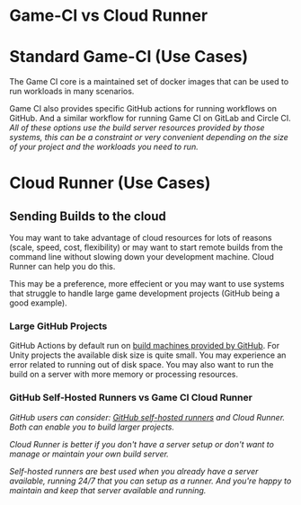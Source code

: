 # Game-CI vs Cloud Runner

# Standard Game-CI (Use Cases)

The Game CI core is a maintained set of docker images that can be used to run workloads in many
scenarios.

Game CI also provides specific GitHub actions for running workflows on GitHub. And a similar
workflow for running Game CI on GitLab and Circle CI. _All of these options use the build server
resources provided by those systems, this can be a constraint or very convenient depending on the
size of your project and the workloads you need to run._

# Cloud Runner (Use Cases)

## Sending Builds to the cloud

You may want to take advantage of cloud resources for lots of reasons (scale, speed, cost,
flexibility) or may want to start remote builds from the command line without slowing down your
development machine. Cloud Runner can help you do this.

This may be a preference, more effecient or you may want to use systems that struggle to handle
large game development projects (GitHub being a good example).

### Large GitHub Projects

GitHub Actions by default run on
[build machines provided by GitHub](https://docs.github.com/en/actions/using-github-hosted-runners/about-github-hosted-runners).
For Unity projects the available disk size is quite small. You may experience an error related to
running out of disk space. You may also want to run the build on a server with more memory or
processing resources.

### GitHub Self-Hosted Runners vs Game CI Cloud Runner

_GitHub users can consider:
[GitHub self-hosted runners](https://docs.github.com/en/actions/hosting-your-own-runners/about-self-hosted-runners)
and Cloud Runner. Both can enable you to build larger projects._

_Cloud Runner is better if you don't have a server setup or don't want to manage or maintain your
own build server._

_Self-hosted runners are best used when you already have a server available, running 24/7 that you
can setup as a runner. And you're happy to maintain and keep that server available and running._
